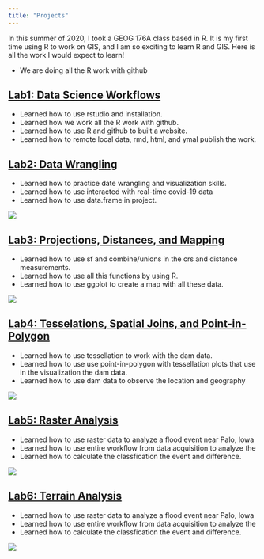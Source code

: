 ```yaml
---
title: "Projects"
---
```


In this summer of 2020, I took a GEOG 176A class based in R. It is my first time using R to work on GIS, and I am so exciting to learn R and GIS. Here is all the work I would expect to learn! 

- We are doing all the R work with github


## [Lab1: Data Science Workflows](https://ousdon.github.io/geog176a-lab1/index.html)

- Learned how to use rstudio and installation.
- Learned how we work all the R work with github. 
- Learned how to use R and github to built a website.
- Learned how to remote local data, rmd, html, and ymal publish the work.


## [Lab2: Data Wrangling](https://ousdon.github.io/geog176a-lab1/lab2.html)

- Learned how to practice date wrangling and visualization skills.
- Learned how to use interacted with real-time covid-19 data
- Learned how to use data.frame in project.

![ ](img/lab2.png)

## [Lab3: Projections, Distances, and Mapping](https://ousdon.github.io/geog176a-lab1/lab3.html)

- Learned how to use sf and combine/unions in the crs and distance measurements.
- Learned how to use all this functions by using R.
- Learned how to use ggplot to create a map with all these data.

![ ](img/lab3.png)

## [Lab4: Tesselations, Spatial Joins, and Point-in-Polygon](https://ousdon.github.io/geog176a-lab1/lab-04.html)

- Learned how to use tessellation to work with the dam data.
- Learned how to use use point-in-polygon with tessellation plots that use in the visualization the dam data.
- Learned how to use dam data to observe the location and geography

![ ](img/lab4.png)

## [Lab5: Raster Analysis](https://ousdon.github.io/geog176a-lab1/lab5.html)

- Learned how to use raster data to analyze a flood event near Palo, Iowa
- Learned how to use entire workflow from data acquisition to analyze the 
- Learned how to calculate the classfication the event and difference.

![ ](img/lab5.png)

## [Lab6: Terrain Analysis](https://ousdon.github.io/geog176a-lab1/lab6.html)

- Learned how to use raster data to analyze a flood event near Palo, Iowa
- Learned how to use entire workflow from data acquisition to analyze the 
- Learned how to calculate the classfication the event and difference.

![ ](img/lab6.png)


